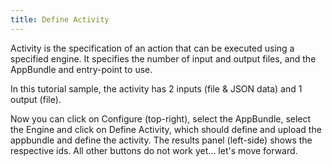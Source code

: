```yaml
---
title: Define Activity
---
```



Activity is the specification of an action that can be executed using a specified engine. It specifies the number of input and output files, and the AppBundle and entry-point to use.

In this tutorial sample, the activity has 2 inputs (file & JSON data) and 1 output (file).

<EnvTabs
  NodeJsVsCode={ActivityNodeJs}
  DotNetVsCode={ActivityNet6}
  DotNetVs2022={ActivityNet6}
/>

Now you can click on Configure (top-right), select the AppBundle, select the Engine
and click on Define Activity, which should define and upload the appbundle and define
the activity. The results panel (left-side) shows the respective ids. All other buttons
do not work yet... let's move forward.

<ResponsiveVideo src={PreviewUrl} />
